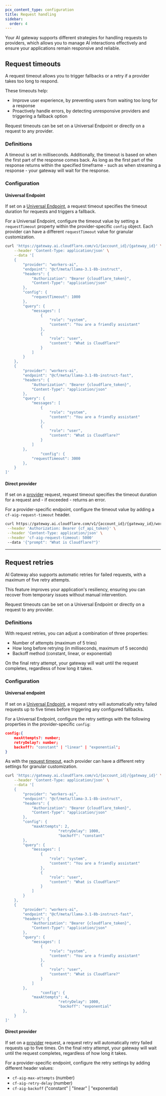 ```yaml
---
pcx_content_type: configuration
title: Request handling
sidebar:
  order: 4
---
```



Your AI gateway supports different strategies for handling requests to providers, which allows you to manage AI interactions effectively and ensure your applications remain responsive and reliable.

## Request timeouts

A request timeout allows you to trigger fallbacks or a retry if a provider takes too long to respond.

These timeouts help:

- Improve user experience, by preventing users from waiting too long for a response
- Proactively handle errors, by detecting unresponsive providers and triggering a fallback option

Request timeouts can be set on a Universal Endpoint or directly on a request to any provider.

### Definitions

A timeout is set in milliseconds. Additionally, the timeout is based on when the first part of the response comes back. As long as the first part of the response returns within the specified timeframe - such as when streaming a response - your gateway will wait for the response.

### Configuration

#### Universal Endpoint

If set on a [Universal Endpoint](/ai-gateway/providers/universal/), a request timeout specifies the timeout duration for requests and triggers a fallback.

For a Universal Endpoint, configure the timeout value by setting a `requestTimeout` property within the provider-specific `config` object. Each provider can have a different `requestTimeout` value for granular customization.

```bash title="Provider-level config" {11-13} collapse={15-48}
curl 'https://gateway.ai.cloudflare.com/v1/{account_id}/{gateway_id}' \
	--header 'Content-Type: application/json' \
	--data '[
    {
        "provider": "workers-ai",
        "endpoint": "@cf/meta/llama-3.1-8b-instruct",
        "headers": {
            "Authorization": "Bearer {cloudflare_token}",
            "Content-Type": "application/json"
        },
        "config": {
            "requestTimeout": 1000
        },
        "query": {
            "messages": [
                {
                    "role": "system",
                    "content": "You are a friendly assistant"
                },
                {
                    "role": "user",
                    "content": "What is Cloudflare?"
                }
            ]
        }
    },
    {
        "provider": "workers-ai",
        "endpoint": "@cf/meta/llama-3.1-8b-instruct-fast",
        "headers": {
            "Authorization": "Bearer {cloudflare_token}",
            "Content-Type": "application/json"
        },
        "query": {
            "messages": [
                {
                    "role": "system",
                    "content": "You are a friendly assistant"
                },
                {
                    "role": "user",
                    "content": "What is Cloudflare?"
                }
            ]
        },
				"config": {
            "requestTimeout": 3000
        },
    }
]'
```

#### Direct provider

If set on a [provider](/ai-gateway/providers/) request, request timeout specifies the timeout duration for a request and - if exceeded - returns an error.

For a provider-specific endpoint, configure the timeout value by adding a `cf-aig-request-timeout` header.

```bash title="Provider-specific endpoint example" {4}
curl https://gateway.ai.cloudflare.com/v1/{account_id}/{gateway_id}/workers-ai/@cf/meta/llama-3.1-8b-instruct \
 --header 'Authorization: Bearer {cf_api_token}' \
 --header 'Content-Type: application/json' \
 --header 'cf-aig-request-timeout: 5000'
 --data '{"prompt": "What is Cloudflare?"}'
```

---

## Request retries

AI Gateway also supports automatic retries for failed requests, with a maximum of five retry attempts.

This feature improves your application's resiliency, ensuring you can recover from temporary issues without manual intervention.

Request timeouts can be set on a Universal Endpoint or directly on a request to any provider.

### Definitions

With request retries, you can adjust a combination of three properties:

- Number of attempts (maximum of 5 tries)
- How long before retrying (in milliseconds, maximum of 5 seconds)
- Backoff method (constant, linear, or exponential)

On the final retry attempt, your gateway will wait until the request completes, regardless of how long it takes.

### Configuration

#### Universal endpoint

If set on a [Universal Endpoint](/ai-gateway/providers/universal/), a request retry will automatically retry failed requests up to five times before triggering any configured fallbacks.

For a Universal Endpoint, configure the retry settings with the following properties in the provider-specific `config`:

```json
config:{
	maxAttempts?: number;
	retryDelay?: number;
	backoff?: "constant" | "linear" | "exponential";
}
```

As with the [request timeout](/ai-gateway/configuration/request-handling/#universal-endpoint), each provider can have a different retry settings for granular customization.

```bash title="Provider-level config" {11-15} collapse={16-55}
curl 'https://gateway.ai.cloudflare.com/v1/{account_id}/{gateway_id}' \
	--header 'Content-Type: application/json' \
	--data '[
    {
        "provider": "workers-ai",
        "endpoint": "@cf/meta/llama-3.1-8b-instruct",
        "headers": {
            "Authorization": "Bearer {cloudflare_token}",
            "Content-Type": "application/json"
        },
        "config": {
            "maxAttempts": 2,
						"retryDelay": 1000,
						"backoff": "constant"
        },
        "query": {
            "messages": [
                {
                    "role": "system",
                    "content": "You are a friendly assistant"
                },
                {
                    "role": "user",
                    "content": "What is Cloudflare?"
                }
            ]
        }
    },
    {
        "provider": "workers-ai",
        "endpoint": "@cf/meta/llama-3.1-8b-instruct-fast",
        "headers": {
            "Authorization": "Bearer {cloudflare_token}",
            "Content-Type": "application/json"
        },
        "query": {
            "messages": [
                {
                    "role": "system",
                    "content": "You are a friendly assistant"
                },
                {
                    "role": "user",
                    "content": "What is Cloudflare?"
                }
            ]
        },
				"config": {
            "maxAttempts": 4,
						"retryDelay": 1000,
						"backoff": "exponential"
        },
    }
]'
```

#### Direct provider

If set on a [provider](/ai-gateway/providers/) request, a request retry will automatically retry failed requests up to five times. On the final retry attempt, your gateway will wait until the request completes, regardless of how long it takes.

For a provider-specific endpoint, configure the retry settings by adding different header values:

- `cf-aig-max-attempts` (number)
- `cf-aig-retry-delay` (number)
- `cf-aig-backoff` ("constant" | "linear" | "exponential)
